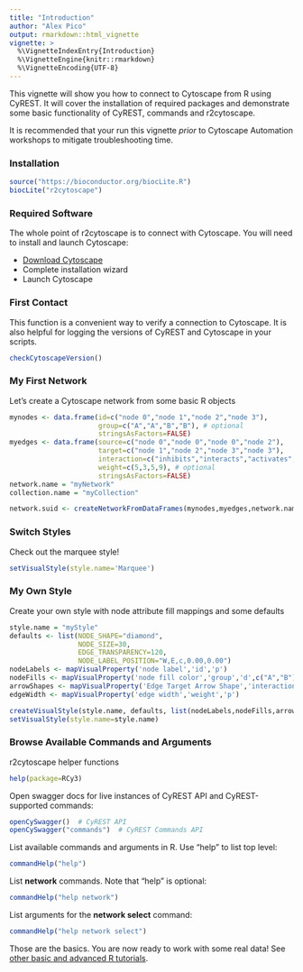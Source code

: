 ```yaml
---
title: "Introduction"
author: "Alex Pico"
output: rmarkdown::html_vignette
vignette: >
  %\VignetteIndexEntry{Introduction}
  %\VignetteEngine{knitr::rmarkdown}
  %\VignetteEncoding{UTF-8}
---
```


This vignette will show you how to connect to Cytoscape from R using CyREST.  It will cover the installation of required packages and demonstrate some basic functionality of CyREST, commands and r2cytoscape.

It is recommended that your run this vignette *prior* to Cytoscape Automation workshops to mitigate troubleshooting time.

### Installation
```r
source("https://bioconductor.org/biocLite.R")
biocLite("r2cytoscape")
```

### Required Software
The whole point of r2cytoscape is to connect with Cytoscape. You will need to install and launch Cytoscape: 

* [Download Cytoscape](http://www.cytoscape.org/download.php) 
* Complete installation wizard
* Launch Cytoscape 

### First Contact
This function is a convenient way to verify a connection to Cytoscape. It is also helpful for logging the versions of CyREST and Cytoscape in your scripts.

```r
checkCytoscapeVersion()
```

### My First Network
Let's create a Cytoscape network from some basic R objects
```r
mynodes <- data.frame(id=c("node 0","node 1","node 2","node 3"), 
                      group=c("A","A","B","B"), # optional
                      stringsAsFactors=FALSE)
myedges <- data.frame(source=c("node 0","node 0","node 0","node 2"), 
                      target=c("node 1","node 2","node 3","node 3"),
                      interaction=c("inhibits","interacts","activates","interacts"),  # optional
                      weight=c(5,3,5,9), # optional
                      stringsAsFactors=FALSE)
network.name = "myNetwork"
collection.name = "myCollection"

network.suid <- createNetworkFromDataFrames(mynodes,myedges,network.name,collection.name)
```

### Switch Styles
Check out the marquee style!
```r
setVisualStyle(style.name='Marquee')
```

### My Own Style
Create your own style with node attribute fill mappings and some defaults
```r
style.name = "myStyle"
defaults <- list(NODE_SHAPE="diamond",
                 NODE_SIZE=30,
                 EDGE_TRANSPARENCY=120,
                 NODE_LABEL_POSITION="W,E,c,0.00,0.00")
nodeLabels <- mapVisualProperty('node label','id','p')
nodeFills <- mapVisualProperty('node fill color','group','d',c("A","B"), c("#FF9900","#66AAAA"))
arrowShapes <- mapVisualProperty('Edge Target Arrow Shape','interaction','d',c("activates","inhibits","interacts"),c("Arrow","T","None"))
edgeWidth <- mapVisualProperty('edge width','weight','p')

createVisualStyle(style.name, defaults, list(nodeLabels,nodeFills,arrowShapes,edgeWidth))
setVisualStyle(style.name=style.name)
```

### Browse Available Commands and Arguments
r2cytoscape helper functions
```r
help(package=RCy3)
```

Open swagger docs for live instances of CyREST API and CyREST-supported commands:
```r
openCySwagger()  # CyREST API
openCySwagger("commands")  # CyREST Commands API
```

List available commands and arguments in R. Use "help" to list top level:
```r
commandHelp("help")  
```

List **network** commands. Note that "help" is optional:
```r
commandHelp("help network")  
```

List arguments for the **network select** command:
```r
commandHelp("help network select") 
```

Those are the basics. You are now ready to work with some real data! See [other basic and advanced R tutorials](https://github.com/cytoscape/cytoscape-automation/tree/master/for-scripters/R).
